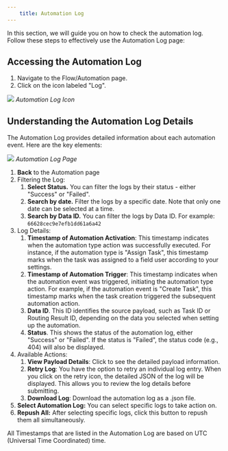 ```yaml
---
    title: Automation Log
---
```

In this section, we will guide you on how to check the automation log. Follow these steps to effectively use the Automation Log page:
## Accessing the Automation Log
1. Navigate to the Flow/Automation page.
2. Click on the icon labeled "Log".

![](https://t3837933.p.clickup-attachments.com/t3837933/3b813731-3c2f-4768-abd3-10ac427e1695/image.png)
_Automation Log Icon_

## Understanding the Automation Log Details
The Automation Log provides detailed information about each automation event. Here are the key elements:

![](https://t3837933.p.clickup-attachments.com/t3837933/9b7f8c80-3d47-4cc8-8f43-69cd7600b574/image.png)
_Automation Log Page_
1. **Back** to the Automation page
2. Filtering the Log:
    1. **Select Status.** You can filter the logs by their status - either "Success" or "Failed".
    2. **Search by date.** Filter the logs by a specific date. Note that only one date can be selected at a time.
    3. **Search by Data ID.** You can filter the logs by Data ID. For example: `66628cec9e7efb1dd61a6a42`
3. Log Details:
    1. **Timestamp of Automation Activation**: This timestamp indicates when the automation type action was successfully executed. For instance, if the automation type is "Assign Task", this timestamp marks when the task was assigned to a field user according to your settings.
    2. **Timestamp of Automation Trigger**: This timestamp indicates when the automation event was triggered, initiating the automation type action. For example, if the automation event is "Create Task", this timestamp marks when the task creation triggered the subsequent automation action.
    3. **Data ID**. This ID identifies the source payload, such as Task ID or Routing Result ID, depending on the data you selected when setting up the automation.
    4. **Status**. This shows the status of the automation log, either "Success" or "Failed". If the status is "Failed", the status code (e.g., 404) will also be displayed.
4. Available Actions:
    1. **View Payload Details**: Click to see the detailed payload information.
    2. **Retry Log**: You have the option to retry an individual log entry. When you click on the retry icon, the detailed JSON of the log will be displayed. This allows you to review the log details before submitting.
    3. **Download Log**: Download the automation log as a .json file.
5. **Select Automation Log:** You can select specific logs to take action on.
6. **Repush All:** After selecting specific logs, click this button to repush them all simultaneously.

All Timestamps that are listed in the Automation Log are based on UTC (Universal Time Coordinated) time.
